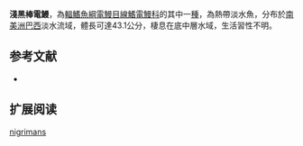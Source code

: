 {{Speciesbox
| name = 淺黑棒電鰻
| status = NE
| status_system = IUCN3.1
| image = 
| image_width = 250px
| genus = Rhabdolichops
| species = nigrimans
| authority = Correa, Crampton & Albert, 2006
| synonyms = 
}}
'''淺黑棒電鰻'''，為[[輻鰭魚綱|輻鰭魚綱]][[電鰻目|電鰻目]][[線鰭電鰻科|線鰭電鰻科]]的其中一[[種|種]]，為熱帶淡水魚，分布於[[南美洲|南美洲]][[巴西|巴西]]淡水流域，體長可達43.1公分，棲息在底中層水域，生活習性不明。

==参考文献==
*{{FishBase_species|genus=Rhabdolichops|species=nigrimans |year=2015|month=10}}

== 扩展阅读 ==
{{refbegin}}
{{wikispecies-inline|Rhabdolichops nigrimans|淺黑棒電鰻}}
{{refend}}
{{Taxonbar|from=Q6403328}}

[[Category:棒電鰻屬|nigrimans]]